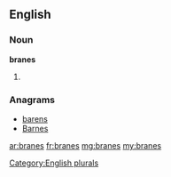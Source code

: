 ==English==

===Noun===
'''branes'''

# {{plural of|brane}}

===Anagrams===
* [[barens#English|barens]]
* [[Barnes#English|Barnes]]

[[Category:English plurals]]

[[ar:branes]]
[[fr:branes]]
[[mg:branes]]
[[my:branes]]